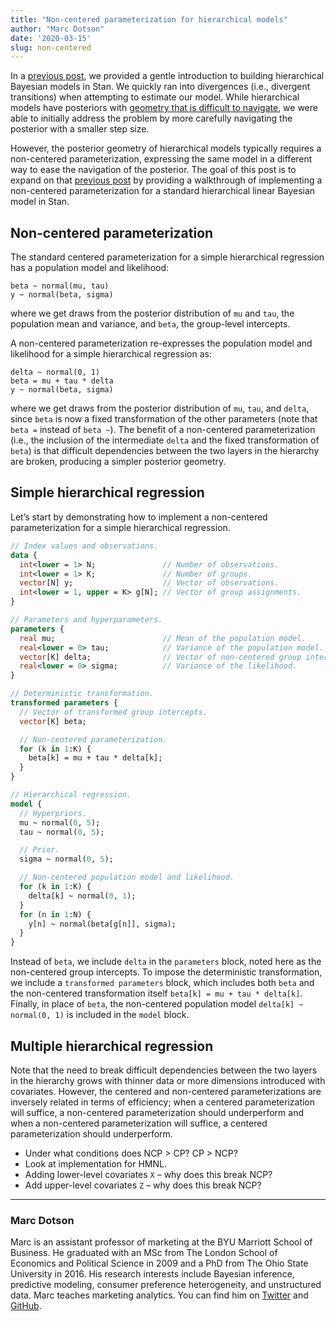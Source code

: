 ```yaml
---
title: "Non-centered parameterization for hierarchical models"
author: "Marc Dotson"
date: '2020-03-15'
slug: non-centered
---
```


In a [previous post](https://www.occasionaldivergences.com/post/stan-hierarchical/), we provided a gentle introduction to building hierarchical Bayesian models in Stan. We quickly ran into divergences (i.e., divergent transitions) when attempting to estimate our model. While hierarchical models have posteriors with [geometry that is difficult to navigate](https://arxiv.org/abs/1312.0906), we were able to initially address the problem by more carefully navigating the posterior with a smaller step size.

However, the posterior geometry of hierarchical models typically requires a non-centered parameterization, expressing the same model in a different way to ease the navigation of the posterior. The goal of this post is to expand on that [previous post](https://www.occasionaldivergences.com/post/stan-hierarchical/) by providing a walkthrough of implementing a non-centered parameterization for a standard hierarchical linear Bayesian model in Stan.

## Non-centered parameterization

The standard centered parameterization for a simple hierarchical regression has a population model and likelihood:

```
beta ~ normal(mu, tau)
y ~ normal(beta, sigma)
```

where we get draws from the posterior distribution of `mu` and `tau`, the population mean and variance, and `beta`, the group-level intercepts.

A non-centered parameterization re-expresses the population model and likelihood for a simple hierarchical regression as:

```
delta ~ normal(0, 1)
beta = mu + tau * delta
y ~ normal(beta, sigma)
```

where we get draws from the posterior distribution of `mu`, `tau`, and `delta`, since `beta` is now a fixed transformation of the other parameters (note that `beta =` instead of `beta ~`). The benefit of a non-centered parameterization (i.e., the inclusion of the intermediate `delta` and the fixed transformation of `beta`) is that difficult dependencies between the two layers in the hierarchy are broken, producing a simpler posterior geometry.

## Simple hierarchical regression

Let's start by demonstrating how to implement a non-centered parameterization for a simple hierarchical regression.

```stan
// Index values and observations.
data {
  int<lower = 1> N;               // Number of observations.
  int<lower = 1> K;               // Number of groups.
  vector[N] y;                    // Vector of observations.
  int<lower = 1, upper = K> g[N]; // Vector of group assignments.
}

// Parameters and hyperparameters.
parameters {
  real mu;                        // Mean of the population model.
  real<lower = 0> tau;            // Variance of the population model.
  vector[K] delta;                // Vector of non-centered group intercepts.
  real<lower = 0> sigma;          // Variance of the likelihood.
}

// Deterministic transformation.
transformed parameters {
  // Vector of transformed group intercepts.
  vector[K] beta;

  // Non-centered parameterization.
  for (k in 1:K) {
    beta[k] = mu + tau * delta[k];
  }
}

// Hierarchical regression.
model {
  // Hyperpriors.
  mu ~ normal(0, 5);
  tau ~ normal(0, 5);

  // Prior.
  sigma ~ normal(0, 5);

  // Non-centered population model and likelihood.
  for (k in 1:K) {
    delta[k] ~ normal(0, 1);
  }
  for (n in 1:N) {
    y[n] ~ normal(beta[g[n]], sigma);
  }
}
```

Instead of `beta`, we include `delta` in the `parameters` block, noted here as the non-centered group intercepts. To impose the deterministic transformation, we include a `transformed parameters` block, which includes both `beta` and the non-centered transformation itself `beta[k] = mu + tau * delta[k]`. Finally, in place of `beta`, the non-centered population model `delta[k] ~ normal(0, 1)` is included in the `model` block.

## Multiple hierarchical regression

Note that the need to break difficult dependencies between the two layers in the hierarchy grows with thinner data or more dimensions introduced with covariates. However, the centered and non-centered parameterizations are inversely related in terms of efficiency; when a centered parameterization will suffice, a non-centered parameterization should underperform and when a non-centered parameterization will suffice, a centered parameterization should underperform.

- Under what conditions does NCP > CP? CP > NCP?
- Look at implementation for HMNL.
- Adding lower-level covariates `X` -- why does this break NCP?
- Add upper-level covariates `Z` -- why does this break NCP?

-----

### Marc Dotson

Marc is an assistant professor of marketing at the BYU Marriott School of Business. He graduated with an MSc from The London School of Economics and Political Science in 2009 and a PhD from The Ohio State University in 2016. His research interests include Bayesian inference, predictive modeling, consumer preference heterogeneity, and unstructured data. Marc teaches marketing analytics. You can find him on [Twitter](https://twitter.com/marcdotson) and [GitHub](https://github.com/marcdotson).

